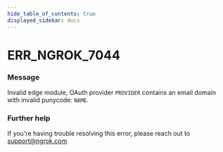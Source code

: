 ```yaml
---
hide_table_of_contents: true
displayed_sidebar: docs
---
```



# ERR_NGROK_7044

### Message
Invalid edge module, OAuth provider `PROVIDER` contains an email domain with invalid punycode: `NAME`.

<ErrorDetails error='err_ngrok_7044' />


### Further help
If you're having trouble resolving this error, please reach out to [support@ngrok.com](mailto:support@ngrok.com?subject=Help%20with%20ERR_NGROK_7044)

